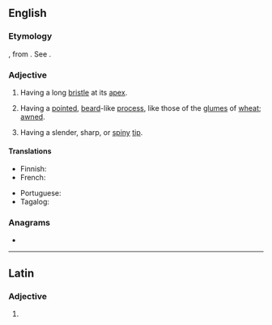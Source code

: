 ==English==

===Etymology===
{{etyl|la|en}} {{lena}} {{m|la|aristatus}}, from {{m|la|arista}}. See {{m|en|arista}}.

===Adjective===
{{en-adj|-}}

# {{lb|en|botany}} Having a long [[bristle]] at its [[apex]].
# {{lb|en|botany}} Having a [[pointed]], [[beard]]-like [[process]], like those of the [[glume]]s of [[wheat]]; [[awned]].
#: {{rfquotek|lang=en|Gray}}
# {{lb|en|zoology}} Having a slender, sharp, or [[spiny]] [[tip]].

====Translations====
{{trans-top|having a long bristle at its apex}}
* Finnish: {{t|fi|otapäinen}}
* French: {{t+|fr|aristé}}
{{trans-mid}}
* Portuguese: {{t|pt|aristado}}
* Tagalog: {{t|tl|simain}}
{{trans-bottom}}

===Anagrams===
* {{anagrams|en|a=aaeirstt|ariettas|artistæ}}

----

==Latin==

===Adjective===
{{la-adj-form|aristāte}}

# {{inflection of|aristātus||voc|m|s|lang=la}}